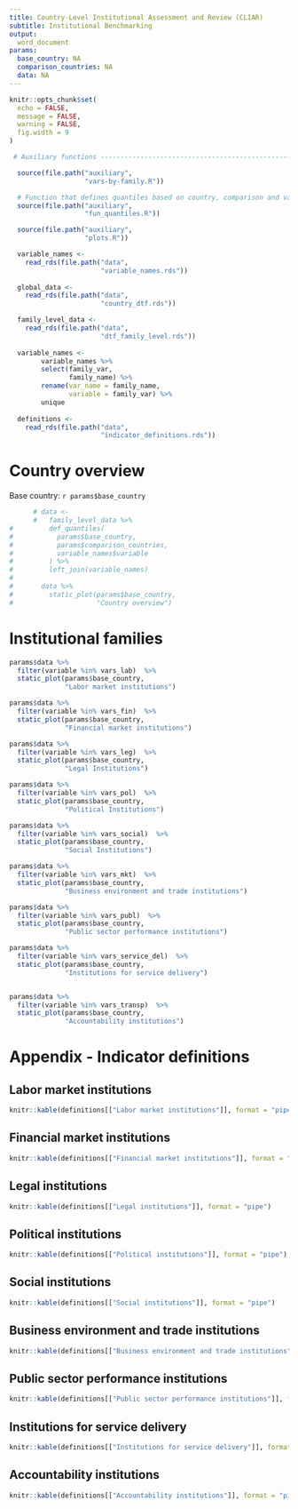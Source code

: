 ```yaml
---
title: Country-Level Institutional Assessment and Review (CLIAR)
subtitle: Institutional Benchmarking
output: 
  word_document
params:
  base_country: NA
  comparison_countries: NA
  data: NA
---
```


```r
knitr::opts_chunk$set(
  echo = FALSE,
  message = FALSE,
  warning = FALSE,
  fig.width = 9
)
```

```r

 # Auxiliary functions -----------------------------------------------------------------

  source(file.path("auxiliary",
                   "vars-by-family.R"))

  # Function that defines quantiles based on country, comparison and variables
  source(file.path("auxiliary",
                   "fun_quantiles.R"))

  source(file.path("auxiliary",
                   "plots.R"))

  variable_names <-
    read_rds(file.path("data",
                       "variable_names.rds"))
  
  global_data <-
    read_rds(file.path("data",
                       "country_dtf.rds"))

  family_level_data <-
    read_rds(file.path("data",
                       "dtf_family_level.rds"))
  
  variable_names <-
        variable_names %>%
        select(family_var,
               family_name) %>%
        rename(var_name = family_name,
               variable = family_var) %>%
        unique
  
  definitions <-
    read_rds(file.path("data",
                       "indicator_definitions.rds"))
```

# Country overview

Base country: `r params$base_country`

```r
      # data <-
      #   family_level_data %>%
#         def_quantiles(  
#           params$base_country,
#           params$comparison_countries,
#           variable_names$variable
#         ) %>%
#         left_join(variable_names)
# 
#       data %>%
#         static_plot(params$base_country,
#                     "Country overview")

```

# Institutional families

```r
params$data %>%
  filter(variable %in% vars_lab)  %>%
  static_plot(params$base_country,
              "Labor market institutions") 

params$data %>%
  filter(variable %in% vars_fin)  %>%
  static_plot(params$base_country,
              "Financial market institutions") 

params$data %>%
  filter(variable %in% vars_leg)  %>%
  static_plot(params$base_country,
              "Legal Institutions") 

params$data %>%
  filter(variable %in% vars_pol)  %>%
  static_plot(params$base_country,
              "Political Institutions") 

params$data %>%
  filter(variable %in% vars_social)  %>%
  static_plot(params$base_country,
              "Social Institutions") 

params$data %>%
  filter(variable %in% vars_mkt)  %>%
  static_plot(params$base_country,
              "Business environment and trade institutions") 

params$data %>%
  filter(variable %in% vars_publ)  %>%
  static_plot(params$base_country,
              "Public sector performance institutions") 

params$data %>%
  filter(variable %in% vars_service_del)  %>%
  static_plot(params$base_country,
              "Institutions for service delivery") 


params$data %>%
  filter(variable %in% vars_transp)  %>%
  static_plot(params$base_country,
              "Accountability institutions") 
```

# Appendix - Indicator definitions

## Labor market institutions

```r
knitr::kable(definitions[["Labor market institutions"]], format = "pipe")
```

## Financial market institutions

```r
knitr::kable(definitions[["Financial market institutions"]], format = "pipe")
```

## Legal institutions

```r
knitr::kable(definitions[["Legal institutions"]], format = "pipe")
```

## Political institutions

```r
knitr::kable(definitions[["Political institutions"]], format = "pipe")
```

## Social institutions

```r
knitr::kable(definitions[["Social institutions"]], format = "pipe")
```

## Business environment and trade institutions

```r
knitr::kable(definitions[["Business environment and trade institutions"]], format = "pipe")
```


## Public sector performance institutions

```r
knitr::kable(definitions[["Public sector performance institutions"]], format = "pipe")
```

## Institutions for service delivery

```r
knitr::kable(definitions[["Institutions for service delivery"]], format = "pipe")
```

## Accountability institutions

```r
knitr::kable(definitions[["Accountability institutions"]], format = "pipe")
```
